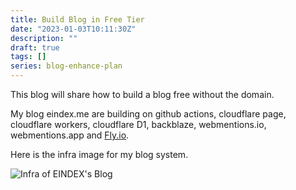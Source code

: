```yaml
---
title: Build Blog in Free Tier
date: "2023-01-03T10:11:30Z"
description: ""
draft: true
tags: []
series: blog-enhance-plan
---
```


This blog will share how to build a blog free without the domain.

My blog eindex.me are building on github actions, cloudflare page, cloudflare workers, cloudflare D1, backblaze, webmentions.io, webmentions.app and [Fly.io](https://fly.io).

Here is the infra image for my blog system.

![Infra of EINDEX's Blog](https://img.eindex.me/img/aa8ccf806911f872714d14166f773425.png)
